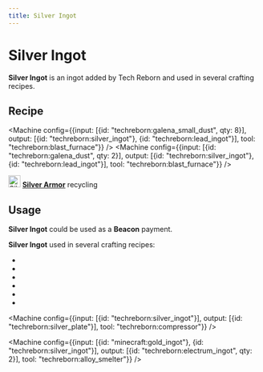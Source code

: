 ```yaml
---
title: Silver Ingot
---
```


<ItemImage file="silver_ingot" alt="Ingots" size="200" />

# Silver Ingot

**Silver Ingot** is an ingot added by Tech Reborn and used in several crafting recipes.

## Recipe

<CraftingTable recipe="input techreborn:silver_nugget techreborn:silver_nugget techreborn:silver_nugget input techreborn:silver_nugget techreborn:silver_nugget techreborn:silver_nugget input techreborn:silver_nugget techreborn:silver_nugget techreborn:silver_nugget output techreborn:silver_ingot"/>
<CraftingTable recipe="input air air air input air techreborn:silver_storage_block air input air air air output techreborn:silver_ingot,9"/>

<Machine recipe="input techreborn:raw_silver output techreborn:silver_ingot tool techreborn:iron_furnace" />
<Machine recipe="input techreborn:silver_ore output techreborn:silver_ingot tool techreborn:iron_furnace" />
<Machine recipe="input techreborn:deepslate_silver_ore output techreborn:silver_ingot tool techreborn:iron_furnace" />

<Machine config={{input: [{id: "techreborn:galena_small_dust", qty: 8}], output: [{id: "techreborn:silver_ingot"}, {id: "techreborn:lead_ingot"}], tool: "techreborn:blast_furnace"}} />
<Machine config={{input: [{id: "techreborn:galena_dust", qty: 2}], output: [{id: "techreborn:silver_ingot"}, {id: "techreborn:lead_ingot"}], tool: "techreborn:blast_furnace"}} />

<img src="/img/mods/techreborn/silver_chestplate.png" width="24" alt="Silver Armor"/> <strong><a href="/items/armor/silver_armor">Silver Armor</a></strong> recycling

## Usage

**Silver Ingot** could be used as a **Beacon** payment.

**Silver Ingot** used in several crafting recipes:

- <McItem slug="techreborn:silver_nugget"/>
- <McItem slug="techreborn:silver_storage_block"/>
- <McItem slug="techreborn:silver_helmet"/>
- <McItem slug="techreborn:silver_chestplate"/>
- <McItem slug="techreborn:silver_leggings"/>
- <McItem slug="techreborn:silver_boots"/>

<Machine config={{input: [{id: "techreborn:silver_ingot"}], output: [{id: "techreborn:silver_plate"}], tool: "techreborn:compressor"}} />

<Machine config={{input: [{id: "minecraft:gold_ingot"}, {id: "techreborn:silver_ingot"}], output: [{id: "techreborn:electrum_ingot", qty: 2}], tool: "techreborn:alloy_smelter"}} />
